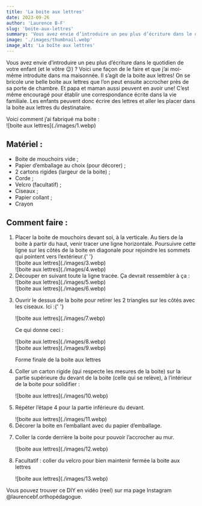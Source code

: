 ```yaml
---
title: 'La boite aux lettres'
date: 2023-09-26
author: 'Laurence B-F'
slug: 'boite-aux-lettres'
summary: 'Vous avez envie d’introduire un peu plus d’écriture dans le quotidien de votre enfant (et le vôtre 😉) ? Voici une façon de le faire et que j’ai moi-même introduite dans ma maisonnée. Il s’agit de la boite aux lettres!'
image: './images/thumbnail.webp'
image_alt: 'La boîte aux lettres'
---
```


<p className="p-4 font-mulish lg:mb-12">
    Vous avez envie d’introduire un peu plus d’écriture dans le quotidien de votre enfant (et le vôtre 😉) ? Voici une
    façon de le faire et que j’ai moi-même introduite dans ma maisonnée. Il s’agit de la boite aux lettres! On se
    bricole une belle boite aux lettres que l’on peut ensuite accrocher près de sa porte de chambre. Et papa et maman
    aussi peuvent en avoir une! C’est même encouragé pour établir une correspondance écrite dans la vie familiale. Les
    enfants peuvent donc écrire des lettres et aller les placer dans la boite aux lettres du destinataire.
</p>
Voici comment j’ai fabriqué ma boite :

<div className="grid grid-cols-1 md:grid-cols-2 lg:grid-cols-3">
    <div className="max-w-xs">![boite aux lettres](./images/1.webp)</div>
    <div className="lg:col-span-2 col-span-1">
        <h2 className="md:px-10 pt-4 font-mulish font-semibold">Matériel :</h2>
        <div className="flex flex-col border-4 border-lbf-orange rounded-lg md:mx-10 mb-4 p-6 gap-2 font-mulish">
            <ul className="list-disc list-outside pl-6">
                <li className="sm:pl-2">Boite de mouchoirs vide ;</li>
                <li className="sm:pl-2">Papier d’emballage au choix (pour décorer) ;</li>
                <li className="sm:pl-2">2 cartons rigides (largeur de la boite) ;</li>
                <li className="sm:pl-2">Corde ;</li>
                <li className="sm:pl-2">Velcro (facultatif) ;</li>
                <li className="sm:pl-2">Ciseaux ;</li>
                <li className="sm:pl-2">Papier collant ;</li>
                <li className="sm:pl-2">Crayon</li>
            </ul>
        </div>
    </div>
</div>

<h2 className="md:px-10 pt-4 font-mulish font-semibold">Comment faire :</h2>
<div className="flex flex-col border-4 border-lbf-orange rounded-lg md:mx-10 mb-4 p-6 gap-2 font-mulish">
    <ol className="list-decimal list-outside pl-6 space-y-8">
        <li className="sm:pl-2">
            Placer la boite de mouchoirs devant soi, à la verticale. Au tiers de la boite à partir du haut, venir tracer
            une ligne horizontale. Poursuivre cette ligne sur les côtés de la boite en diagonale pour rejoindre les
            sommets qui pointent vers l’extérieur.{' '}
            <div className="grid grid-cols-1 md:grid-cols-2 gap-2 m-2">
                <div className="max-w-sm">![boite aux lettres](./images/3.webp)</div>
                <div className="max-w-sm">![boite aux lettres](./images/4.webp)</div>
            </div>
        </li>
        <li className="sm:pl-2">
            Découper en suivant toute la ligne tracée. Ça devrait ressembler à ça :
            <div className="grid grid-cols-1 md:grid-cols-2 gap-2 m-2">
                <div className="max-w-sm">![boite aux lettres](./images/5.webp)</div>
                <div className="max-w-sm">![boite aux lettres](./images/6.webp)</div>
            </div>
        </li>
        <li className="sm:pl-2">
            <div className="grid grid-cols-1 min-[850px]:grid-cols-2  min-[850px]:gap-4 m-2">
                <div>
                    <p>
                        Ouvrir le dessus de la boite pour retirer les 2 triangles sur les côtés avec les ciseaux. Ici
                        :{' '}
                    </p>
                    <div className="max-w-sm">![boite aux lettres](./images/7.webp)</div>
                </div>
                <div>
                    <p>Ce qui donne ceci : </p>
                    <div className="max-w-sm">![boite aux lettres](./images/8.webp)</div>
                    <div className="max-w-sm">![boite aux lettres](./images/9.webp)</div>
                    <p>Forme finale de la boite aux lettres</p>
                </div>
            </div>
        </li>
        <li className="sm:pl-2">
            <div className="grid grid-col-1 md:grid-cols-3">
                <p className="md:pr-2">
                    Coller un carton rigide (qui respecte les mesures de la boite) sur la partie supérieure du devant de
                    la boite (celle qui se relève), à l’intérieur de la boite pour solidifier :
                </p>
                <div className="max-w-sm col-span-1 md:col-span-2">![boite aux lettres](./images/10.webp)</div>
            </div>
        </li>
        <li className="sm:pl-2">
            <div className="grid grid-col-1 md:grid-cols-3">
                <p>Répéter l’étape 4 pour la partie inférieure du devant.</p>
                <div className="max-w-sm col-span-1 md:col-span-2">![boite aux lettres](./images/11.webp)</div>
            </div>
        </li>
        <li className="sm:pl-2">Décorer la boite en l’emballant avec du papier d’emballage.</li>
        <li className="sm:pl-2">
            <div className="grid grid-col-1 md:grid-cols-3">
                <p>Coller la corde derrière la boite pour pouvoir l’accrocher au mur.</p>
                <div className="max-w-sm col-span-1 md:col-span-2">![boite aux lettres](./images/12.webp)</div>
            </div>
        </li>
        <li className="sm:pl-2">
            <div className="grid grid-col-1 md:grid-cols-3">
                <p>Facultatif : coller du velcro pour bien maintenir fermée la boite aux lettres</p>
                <div className="max-w-sm col-span-1 md:col-span-2">![boite aux lettres](./images/13.webp)</div>
            </div>
        </li>
    </ol>
</div>

Vous pouvez trouver ce DIY en vidéo (reel) sur ma page Instagram @laurencebf.orthopédagogue.
